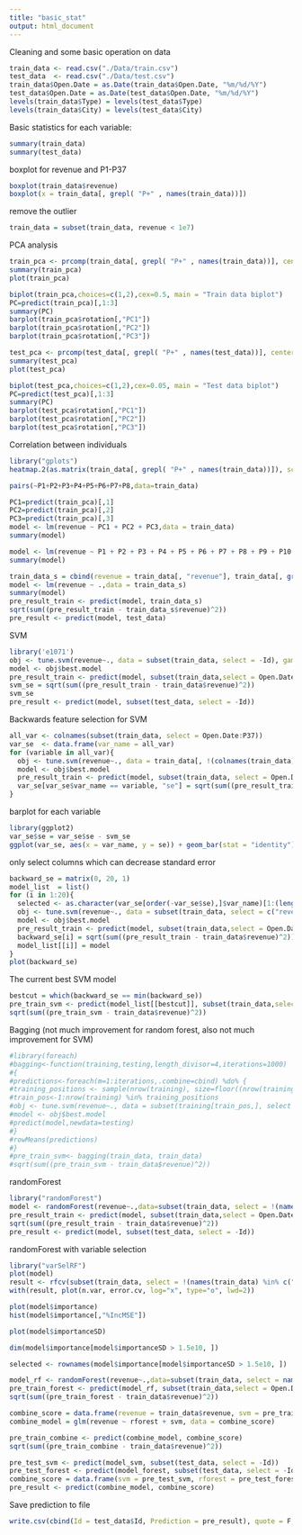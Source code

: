 ```yaml
---
title: "basic_stat"
output: html_document
---
```


Cleaning and some basic operation on data
```r
train_data <- read.csv("./Data/train.csv")
test_data  <- read.csv("./Data/test.csv")
train_data$Open.Date = as.Date(train_data$Open.Date, "%m/%d/%Y")
test_data$Open.Date = as.Date(test_data$Open.Date, "%m/%d/%Y")
levels(train_data$Type) = levels(test_data$Type)
levels(train_data$City) = levels(test_data$City)
```

Basic statistics for each variable:
```r
summary(train_data)
summary(test_data)
```

boxplot for revenue and P1-P37
```r
boxplot(train_data$revenue)
boxplot(x = train_data[, grepl( "P+" , names(train_data))])
```

remove the outlier
```r
train_data = subset(train_data, revenue < 1e7)
```

PCA analysis
```r
train_pca <- prcomp(train_data[, grepl( "P+" , names(train_data))], center = TRUE, scale = TRUE) 
summary(train_pca)
plot(train_pca)
```

```r
biplot(train_pca,choices=c(1,2),cex=0.5, main = "Train data biplot")
PC=predict(train_pca)[,1:3]
summary(PC)
barplot(train_pca$rotation[,"PC1"])
barplot(train_pca$rotation[,"PC2"])
barplot(train_pca$rotation[,"PC3"])
```

```r
test_pca <- prcomp(test_data[, grepl( "P+" , names(test_data))], center = TRUE, scale = TRUE) 
summary(test_pca)
plot(test_pca)

biplot(test_pca,choices=c(1,2),cex=0.05, main = "Test data biplot")
PC=predict(test_pca)[,1:3]
summary(PC)
barplot(test_pca$rotation[,"PC1"])
barplot(test_pca$rotation[,"PC2"])
barplot(test_pca$rotation[,"PC3"])
```

Correlation between individuals
```r
library("gplots")
heatmap.2(as.matrix(train_data[, grepl( "P+" , names(train_data))]), scale="column")
```

```r
pairs(~P1+P2+P3+P4+P5+P6+P7+P8,data=train_data)
```

```r
PC1=predict(train_pca)[,1]
PC2=predict(train_pca)[,2]
PC3=predict(train_pca)[,3]
model <- lm(revenue ~ PC1 + PC2 + PC3,data = train_data)
summary(model)

model <- lm(revenue ~ P1 + P2 + P3 + P4 + P5 + P6 + P7 + P8 + P9 + P10 + P11 + P12 + P13 + P13 + P14 + P15 + P16 + P17 + P18 + P19 + P20 + P21 + P22 + P23 + P24 + P25 + P26,data = train_data)
summary(model)
```

```r
train_data_s = cbind(revenue = train_data[, "revenue"], train_data[, grepl( "P+" , names(train_data))])
model <- lm(revenue ~ .,data = train_data_s)
summary(model)
pre_result_train <- predict(model, train_data_s)
sqrt(sum((pre_result_train - train_data_s$revenue)^2))
pre_result <- predict(model, test_data)
```

SVM
```r
library('e1071')
obj <- tune.svm(revenue~., data = subset(train_data, select = -Id), gama = 2^(-10:1), cost = 2^(2:10))
model <- obj$best.model
pre_result_train <- predict(model, subset(train_data,select = Open.Date:P37))
svm_se = sqrt(sum((pre_result_train - train_data$revenue)^2))
svm_se
pre_result <- predict(model, subset(test_data, select = -Id))
```

Backwards feature selection for SVM
```r
all_var <- colnames(subset(train_data, select = Open.Date:P37))
var_se  <- data.frame(var_name = all_var)
for (variable in all_var){
  obj <- tune.svm(revenue~., data = train_data[, !(colnames(train_data) %in% c("Id", variable))], gama = 2^(-10:1), cost = 2^(2:10))
  model <- obj$best.model
  pre_result_train <- predict(model, subset(train_data, select = Open.Date:P37))
  var_se[var_se$var_name == variable, "se"] = sqrt(sum((pre_result_train - train_data$revenue)^2))
}
```

barplot for each variable
```r
library(ggplot2)
var_se$se = var_se$se - svm_se
ggplot(var_se, aes(x = var_name, y = se)) + geom_bar(stat = "identity")
```

only select columns which can decrease standard error
```r
backward_se = matrix(0, 20, 1)
model_list  = list()
for (i in 1:20){
  selected <- as.character(var_se[order(-var_se$se),]$var_name)[1:(length(var_se$var_name) - i)]
  obj <- tune.svm(revenue~., data = subset(train_data, select = c("revenue", selected)), gama = 2^(-10:1), cost = 2^(2:10))
  model <- obj$best.model
  pre_result_train <- predict(model, subset(train_data,select = Open.Date:P37))
  backward_se[i] = sqrt(sum((pre_result_train - train_data$revenue)^2))
  model_list[[i]] = model
}
plot(backward_se)
```

The current best SVM model
```r
bestcut = which(backward_se == min(backward_se))
pre_train_svm <- predict(model_list[[bestcut]], subset(train_data,select = Open.Date:P37))
sqrt(sum((pre_train_svm - train_data$revenue)^2))
```

Bagging (not much improvement for random forest, also not much improvement for SVM)
```r
#library(foreach)
#bagging<-function(training,testing,length_divisor=4,iterations=1000)  
#{  
#predictions<-foreach(m=1:iterations,.combine=cbind) %do% {  
#training_positions <- sample(nrow(training), size=floor((nrow(training)/length_divisor)))  
#train_pos<-1:nrow(training) %in% training_positions  
#obj <- tune.svm(revenue~., data = subset(training[train_pos,], select = c("revenue", selected)), gama = 2^(-10:1), cost = 2^(2:10))
#model <- obj$best.model
#predict(model,newdata=testing)  
#}  
#rowMeans(predictions)  
#}
#pre_train_svm<- bagging(train_data, train_data)
#sqrt(sum((pre_train_svm - train_data$revenue)^2))
```


randomForest
```r
library("randomForest")
model <- randomForest(revenue~.,data=subset(train_data, select = !(names(train_data) %in% c("Id", "City"))), importance = T, ntree = 200)
pre_result_train <- predict(model, subset(train_data,select = Open.Date:P37))
sqrt(sum((pre_result_train - train_data$revenue)^2))
pre_result <- predict(model, subset(test_data, select = -Id))
```

randomForest with variable selection
```r
library("varSelRF")
plot(model)
result <- rfcv(subset(train_data, select = !(names(train_data) %in% c("Id", "City", "revenue"))), train_data$revenue, cv.fold=10, recursive = T)
with(result, plot(n.var, error.cv, log="x", type="o", lwd=2))

plot(model$importance)
hist(model$importance[,"%IncMSE"])

plot(model$importanceSD)

dim(model$importance[model$importanceSD > 1.5e10, ])

selected <- rownames(model$importance[model$importanceSD > 1.5e10, ])

model_rf <- randomForest(revenue~.,data=subset(train_data, select = names(train_data) %in% c("revenue", selected)))
pre_train_forest <- predict(model_rf, subset(train_data,select = Open.Date:P37))
sqrt(sum((pre_train_forest - train_data$revenue)^2))

combine_score = data.frame(revenue = train_data$revenue, svm = pre_train_svm, rforest = pre_train_forest)
combine_model = glm(revenue ~ rforest + svm, data = combine_score)

pre_train_combine <- predict(combine_model, combine_score)
sqrt(sum((pre_train_combine - train_data$revenue)^2))

pre_test_svm <- predict(model_svm, subset(test_data, select = -Id))
pre_test_forest <- predict(model_forest, subset(test_data, select = -Id))
combine_score = data.frame(svm = pre_test_svm, rforest = pre_test_forest)
pre_result <- predict(combine_model, combine_score)
```


Save prediction to file
```r
write.csv(cbind(Id = test_data$Id, Prediction = pre_result), quote = F, row.names = F, file = "./predict_result.csv")
```
